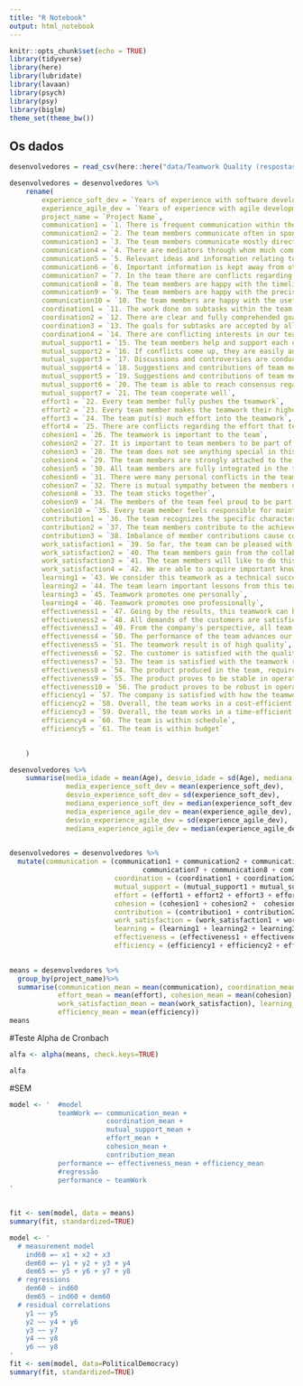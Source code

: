 ---
title: "R Notebook"
output: html_notebook
---

```{r setup, include=FALSE, message=FALSE}

knitr::opts_chunk$set(echo = TRUE)
library(tidyverse)
library(here)
library(lubridate)
library(lavaan)
library(psych)
library(psy)
library(biglm)
theme_set(theme_bw())

```

## Os dados

```{r}

desenvolvedores = read_csv(here::here("data/Teamwork Quality (respostas) - Respostas ao formulário 1.csv"))

desenvolvedores = desenvolvedores %>%
    rename(
        experience_soft_dev = `Years of experience with software development`,
        experience_agile_dev = `Years of experience with agile development`,
        project_name = `Project Name`,
        communication1 = `1. There is frequent communication within the team.`,
        communication2 = `2. The team members communicate often in spontaneous meetings, phone conversations, etc.`,
        communication3 = `3. The team members communicate mostly directly and personally with each other`,
        communication4 = `4. There are mediators through whom much communication is conducted`,
        communication5 = `5. Relevant ideas and information relating to the teamwork is shared openly by all team members`,
        communication6 = `6. Important information is kept away from other team members in certain situations`,
        communication7 = `7. In the team there are conflicts regarding the openness of the information flow`,
        communication8 = `8. The team members are happy with the timeliness in which they receive information from other teammembers`,
        communication9 = `9. The team members are happy with the precision of the information they receive from other teammembers`,
        communication10 = `10. The team members are happy with the usefulness of the information they receive from other teammembers`,
        coordination1 = `11. The work done on subtasks within the team is closely harmonized`,
        coordination2 = `12. There are clear and fully comprehended goals for subtasks within our team`,
        coordination3 = `13. The goals for subtasks are accepted by all team members`,
        coordination4 = `14. There are conflicting interests in our team regarding subtasks/subgoals`,
        mutual_support1 = `15. The team members help and support each other as best they can`,
        mutual_support2 = `16. If conflicts come up, they are easily and quickly resolved`,
        mutual_support3 = `17. Discussions and controversies are conducted constructively`,
        mutual_support4 = `18. Suggestions and contributions of team members are respected`,
        mutual_support5 = `19. Suggestions and contributions of team members are discussed and further developed`,
        mutual_support6 = `20. The team is able to reach consensus regarding important issues`,
        mutual_support7 = `21. The team cooperate well`,
        effort1 = `22. Every team member fully pushes the teamwork`,
        effort2 = `23. Every team member makes the teamwork their highest priority`,
        effort3 = `24. The team put(s) much effort into the teamwork`,
        effort4 = `25. There are conflicts regarding the effort that team members put into the teamwork`,
        cohesion1 = `26. The teamwork is important to the team`,
        cohesion2 = `27. It is important to team members to be part of the team`,
        cohesion3 = `28. The team does not see anything special in this teamwork`,
        cohesion4 = `29. The team members are strongly attached to the team`,
        cohesion5 = `30. All team members are fully integrated in the team`,
        cohesion6 = `31. There were many personal conflicts in the team`,
        cohesion7 = `32. There is mutual sympathy between the members of the team`,
        cohesion8 = `33. The team sticks together`,
        cohesion9 = `34. The members of the team feel proud to be part of the team`,
        cohesion10 = `35. Every team member feels responsible for maintaining and protecting the team`,
        contribution1 = `36. The team recognizes the specific characteristics (strengths and weaknesses) of the individual teammembers`,
        contribution2 = `37. The team members contribute to the achievement of the team's goals in accordance with their specific potential`,
        contribution3 = `38. Imbalance of member contributions cause conflicts in our team`,
        work_satisfaction1 = `39. So far, the team can be pleased with its work`,
        work_satisfaction2 = `40. The team members gain from the collaborative teamwork`,
        work_satisfaction3 = `41. The team members will like to do this type of collaborative work again`,
        work_satisfaction4 = `42. We are able to acquire important know-how through this teamwork`,
        learning1 = `43. We consider this teamwork as a technical success`,
        learning2 = `44. The team learn important lessons from this teamwork`,
        learning3 = `45. Teamwork promotes one personally`,
        learning4 = `46. Teamwork promotes one professionally`,
        effectiveness1 = `47. Going by the results, this teamwork can be regarded as successful`,
        effectiveness2 = `48. All demands of the customers are satisfied`,
        effectiveness3 = `49. From the company's perspective, all team goals are achieved`,
        effectiveness4 = `50. The performance of the team advances our image to the customer`,
        effectiveness5 = `51. The teamwork result is of high quality`,
        effectiveness6 = `52. The customer is satisfied with the quality of the teamwork result`,
        effectiveness7 = `53. The team is satisfied with the teamwork result`,
        effectiveness8 = `54. The product produced in the team, requires little rework`,
        effectiveness9 = `55. The product proves to be stable in operation`,
        effectiveness10 = `56. The product proves to be robust in operation`,
        efficiency1 = `57. The company is satisfied with how the teamwork progresses`,
        efficiency2 = `58. Overall, the team works in a cost-efficient way`,
        efficiency3 = `59. Overall, the team works in a time-efficient way`,
        efficiency4 = `60. The team is within schedule`,
        efficiency5 = `61. The team is within budget`

        
    )
```


```{r}

desenvolvedores %>%
    summarise(media_idade = mean(Age), desvio_idade = sd(Age), mediana_idade = median(Age),
              media_experience_soft_dev = mean(experience_soft_dev), 
              desvio_experience_soft_dev = sd(experience_soft_dev),
              mediana_experience_soft_dev = median(experience_soft_dev),
              media_experience_agile_dev = mean(experience_agile_dev), 
              desvio_experience_agile_dev = sd(experience_agile_dev),
              mediana_experience_agile_dev = median(experience_agile_dev))
  

desenvolvedores = desenvolvedores %>%
  mutate(communication = (communication1 + communication2 + communication3 + communication4 + communication5 + communication6 +
                                 communication7 + communication8 + communication9 + communication10)/10,
                          coordination = (coordination1 + coordination2 + coordination3 + coordination4)/4,
                          mutual_support = (mutual_support1 + mutual_support2 + mutual_support3 + mutual_support4 + mutual_support5 +            mutual_support6 + mutual_support7)/7,
                          effort = (effort1 + effort2 + effort3 + effort4)/4,
                          cohesion = (cohesion1 + cohesion2 +  cohesion3 + cohesion4 + cohesion5 + cohesion6 + cohesion7 + cohesion8 + cohesion9 + cohesion10)/10,
                          contribution = (contribution1 + contribution2 + contribution3)/3,
                          work_satisfaction = (work_satisfaction1 + work_satisfaction2 + work_satisfaction3 + work_satisfaction4)/4,
                          learning = (learning1 + learning2 + learning3 + learning4)/4,
                          effectiveness = (effectiveness1 + effectiveness2 + effectiveness3 + effectiveness4 + effectiveness5 + effectiveness6 + effectiveness7 + effectiveness8 + effectiveness9 + effectiveness10)/10,
                          efficiency = (efficiency1 + efficiency2 + efficiency3 + efficiency4 + efficiency5)/5)
         


```

```{r}

means = desenvolvedores %>%
  group_by(project_name)%>%
  summarise(communication_mean = mean(communication), coordination_mean = mean(coordination), mutual_support_mean = mean(mutual_support),
            effort_mean = mean(effort), cohesion_mean = mean(cohesion), contribution_mean = mean(contribution),
            work_satisfaction_mean = mean(work_satisfaction), learning_mean = mean(learning), effectiveness_mean = mean(effectiveness),
            efficiency_mean = mean(efficiency))
means

```

#Teste Alpha de Cronbach

```{r}
alfa <- alpha(means, check.keys=TRUE)

alfa


```

#SEM


```{r}

model <- '  #model
            teamWork =~ communication_mean +
                        coordination_mean + 
                        mutual_support_mean + 
                        effort_mean + 
                        cohesion_mean + 
                        contribution_mean
            performance =~ effectiveness_mean + efficiency_mean
            #regressão
            performance ~ teamWork
'
                         

fit <- sem(model, data = means)
summary(fit, standardized=TRUE)

```

```{r}

model <- '
  # measurement model
    ind60 =~ x1 + x2 + x3
    dem60 =~ y1 + y2 + y3 + y4
    dem65 =~ y5 + y6 + y7 + y8
  # regressions
    dem60 ~ ind60
    dem65 ~ ind60 + dem60
  # residual correlations
    y1 ~~ y5
    y2 ~~ y4 + y6
    y3 ~~ y7
    y4 ~~ y8
    y6 ~~ y8
'
fit <- sem(model, data=PoliticalDemocracy)
summary(fit, standardized=TRUE)

```